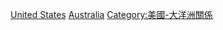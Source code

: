{{Commonscat|Relations of Australia and the United States}}
{{catmore|澳洲-美國關係}}
[[Category:澳大利亞雙邊關係|United States]]
[[Category:美國雙邊關係|Australia]]
[[Category:美國-大洋洲關係|Category:美國-大洋洲關係]]